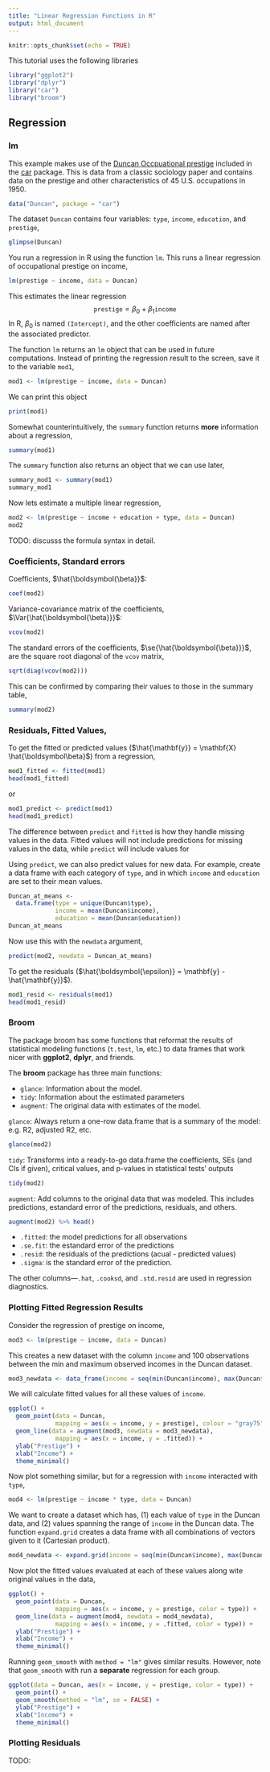 ```yaml
---
title: "Linear Regression Functions in R"
output: html_document
---
```

<script type="text/x-mathjax-config">
MathJax.Hub.Config({
  TeX: { extensions: ["autoload-all.js"] }
});
</script>

```r
knitr::opts_chunk$set(echo = TRUE)
```

This tutorial uses the following libraries
```r
library("ggplot2")
library("dplyr")
library("car")
library("broom")
```


## Regression

### lm

This example makes use of the [Duncan Occpuational prestige](http://www.rdocumentation.org/packages/car/functions/Duncan) included in the [car](https://cran.r-project.org/web/packages/car/index.html) package.
This is data from a classic sociology paper and contains data on the prestige and other characteristics of 45 U.S. occupations in 1950.

```r
data("Duncan", package = "car")
```
The dataset `Duncan` contains four variables: `type`, `income`, `education`, and `prestige`,
```r
glimpse(Duncan)
```

You run a regression in R using the function `lm`.
This runs a linear regression of occupational prestige on income,
```r
lm(prestige ~ income, data = Duncan)
```
This estimates the linear regression
$$
\mathtt{prestige} = \beta_0 + \beta_1 \mathtt{income}
$$
In R, $\beta_0$ is named `(Intercept)`, and the other coefficients are named after the associated predictor. 

The function `lm` returns an `lm` object  that can be used in future computations.
Instead of printing the regression result to the screen, save it to the variable `mod1`,
```r
mod1 <- lm(prestige ~ income, data = Duncan)
```
We can print this object
```r
print(mod1)
```
Somewhat counterintuitively, the `summary` function returns **more** information about a regression,
```r
summary(mod1)
```
The `summary` function also returns an object that we can use later,
```r
summary_mod1 <- summary(mod1)
summary_mod1
```

Now lets estimate a multiple linear regression,
```r
mod2 <- lm(prestige ~ income + education + type, data = Duncan)
mod2
```

TODO: discusss the formula syntax in detail.

### Coefficients, Standard errors

Coefficients, $\hat{\boldsymbol{\beta}}$:
```r
coef(mod2)
```

Variance-covariance matrix of the coefficients, $\Var{\hat{\boldsymbol{\beta}}}$:
```r
vcov(mod2)
```
The standard errors of the coefficients, $\se{\hat{\boldsymbol{\beta}}}$, are the square root diagonal of the `vcov` matrix,
```r
sqrt(diag(vcov(mod2)))
```
This can be confirmed by comparing their values to those in the summary table,
```r
summary(mod2)
```



### Residuals, Fitted Values,

To get the fitted or predicted values ($\hat{\mathbf{y}} = \mathbf{X} \hat{\boldsymbol\beta}$) from a regression,
```r
mod1_fitted <- fitted(mod1)
head(mod1_fitted)
```
or 
```r
mod1_predict <- predict(mod1)
head(mod1_predict)
```
The difference between `predict` and `fitted` is how they handle missing values in the data. Fitted values will not include predictions for missing values in the data, while `predict` will include values for 

Using `predict`, we can also predict values for new data.
For example, create a data frame with each category of `type`, and in which `income` and `education` are set to their mean values.
```r
Duncan_at_means <-
  data.frame(type = unique(Duncan$type),
             income = mean(Duncan$income),
             education = mean(Duncan$education))
Duncan_at_means
```
Now use this with the `newdata` argument,
```r
predict(mod2, newdata = Duncan_at_means)
```

To get the residuals ($\hat{\boldsymbol{\epsilon}} = \mathbf{y} - \hat{\mathbf{y}}$).
```r
mod1_resid <- residuals(mod1)
head(mod1_resid)                        
```


### Broom

The package broom has some functions that reformat the results of statistical modeling functions (`t.test`, `lm`, etc.) to data frames that work nicer with **ggplot2**, **dplyr**, and friends.

The **broom** package has three main functions:

- `glance`: Information about the model.
- `tidy`: Information about the estimated parameters
- `augment`: The original data with estimates of the model.

`glance`: Always return a one-row data.frame that is a summary of the model: e.g. R2, adjusted R2, etc.

```r
glance(mod2)
```

`tidy`: Transforms into a ready-to-go data.frame the coefficients, SEs (and CIs if given), critical values, and p-values in statistical tests’ outputs

```r
tidy(mod2)
```

`augment`: Add columns to the original data that was modeled. This includes predictions, estandard error of the predictions, residuals, and others.
```r
augment(mod2) %>% head()
```

- `.fitted`: the model predictions for all observations
- `.se.fit`: the estandard error of the predictions
- `.resid`: the residuals of the predictions (acual - predicted values)
- `.sigma`:  is the standard error of the prediction.

The other columns---`.hat`, `.cooksd`, and `.std.resid` are used in regression diagnostics.

### Plotting Fitted Regression Results

Consider the regression of prestige on income,
```r
mod3 <- lm(prestige ~ income, data = Duncan)
```
This creates a new dataset with the column `income` and 100 observations between the min and maximum observed incomes in the Duncan dataset.
```r
mod3_newdata <- data_frame(income = seq(min(Duncan$income), max(Duncan$income), length.out = 100))
```
We will calculate fitted values for all these values of `income`.

```r
ggplot() + 
  geom_point(data = Duncan, 
             mapping = aes(x = income, y = prestige), colour = "gray75") +
  geom_line(data = augment(mod3, newdata = mod3_newdata),
             mapping = aes(x = income, y = .fitted)) +
  ylab("Prestige") +
  xlab("Income") +
  theme_minimal()
```

Now plot something similar, but for a regression with `income` interacted with `type`,
```r
mod4 <- lm(prestige ~ income * type, data = Duncan)
```

We want to create a dataset which has, (1) each value of `type` in the Duncan data, and (2) values spanning the range of `income` in the Duncan data.
The function `expand.grid` creates a data frame with all combinations of vectors given to it (Cartesian product).
```r
mod4_newdata <- expand.grid(income = seq(min(Duncan$income), max(Duncan$income), length.out = 100), type = unique(Duncan$type))
```

Now plot the fitted values evaluated at each of these values along wite original values in the data,
```r
ggplot() + 
  geom_point(data = Duncan, 
             mapping = aes(x = income, y = prestige, color = type)) +
  geom_line(data = augment(mod4, newdata = mod4_newdata),
             mapping = aes(x = income, y = .fitted, color = type)) +
  ylab("Prestige") +
  xlab("Income") +
  theme_minimal()
```

Running `geom_smooth` with `method = "lm"` gives similar results.
However, note that `geom_smooth` with run a **separate** regression for each group.
```r
ggplot(data = Duncan, aes(x = income, y = prestige, color = type)) +
  geom_point() +
  geom_smooth(method = "lm", se = FALSE) +
  ylab("Prestige") +
  xlab("Income") +
  theme_minimal()
```


### Plotting Residuals

TODO:


